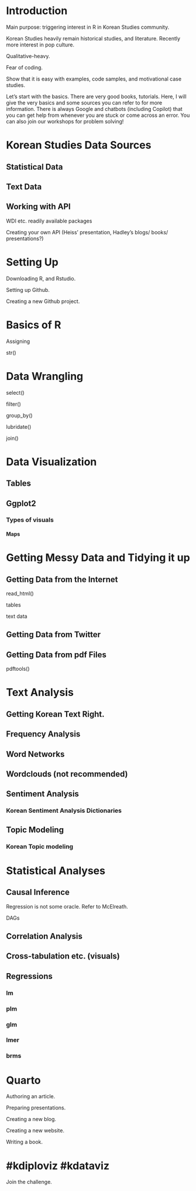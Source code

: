 # Introduction

Main purpose: triggering interest in R in Korean Studies community.

Korean Studies heavily remain historical studies, and literature. Recently more interest in pop culture.

Qualitative-heavy.

Fear of coding.

Show that it is easy with examples, code samples, and motivational case studies.

Let's start with the basics. There are very good books, tutorials. Here, I will give the very basics and some sources you can refer to for more information. There is always Google and chatbots (including Copilot) that you can get help from whenever you are stuck or come across an error. You can also join our workshops for problem solving!

# Korean Studies Data Sources

## Statistical Data

## Text Data

## Working with API

WDI etc. readily available packages

Creating your own API (Heiss' presentation, Hadley's blogs/ books/ presentations?)

# Setting Up

Downloading R, and Rstudio.

Setting up Github.

Creating a new Github project.

# Basics of R

Assigning

str()

# Data Wrangling

select()

filter()

group_by()

lubridate()

join()

# Data Visualization

## Tables

## Ggplot2

### Types of visuals

#### Maps

# Getting Messy Data and Tidying it up

## Getting Data from the Internet

read_html()

tables

text data

## Getting Data from Twitter

## Getting Data from pdf Files

pdftools()

# Text Analysis

## Getting Korean Text Right.

## Frequency Analysis

## Word Networks

## Wordclouds (not recommended)

## Sentiment Analysis

### Korean Sentiment Analysis Dictionaries

## Topic Modeling

### Korean Topic modeling

# Statistical Analyses

## Causal Inference

Regression is not some oracle. Refer to McElreath.

DAGs

## Correlation Analysis

## Cross-tabulation etc. (visuals)

## Regressions

### lm

### plm

### glm

### lmer

### brms

# Quarto

Authoring an article.

Preparing presentations.

Creating a new blog.

Creating a new website.

Writing a book.

# #kdiploviz #kdataviz

Join the challenge.
